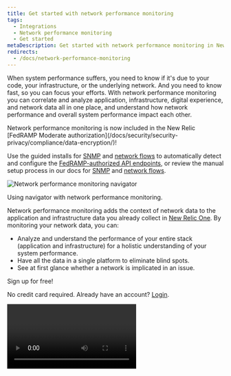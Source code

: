 ```yaml
---
title: Get started with network performance monitoring
tags:
  - Integrations
  - Network performance monitoring
  - Get started
metaDescription: Get started with network performance monitoring in New Relic One.
redirects:
  - /docs/network-performance-monitoring
---
```


When system performance suffers, you need to know if it's due to your code, your infrastructure, or the underlying network. And you need to know fast, so you can focus your efforts. With network performance monitoring you can correlate and analyze application, infrastructure, digital experience, and network data all in one place, and understand how network performance and overall system performance impact each other.

<Callout variant="tip">
  Network performance monitoring is now included in the New Relic [FedRAMP Moderate authorization](/docs/security/security-privacy/compliance/data-encryption/)!
  
  Use the guided installs for [SNMP](/docs/network-performance-monitoring/setup-performance-monitoring/snmp-performance-monitoring/#setup-snmp-monitoring) and [network flows](/docs/network-performance-monitoring/setup-performance-monitoring/network-flow-monitoring/#setup-network-flow-monitoring) to automatically detect and configure the [FedRAMP-authorized API endpoints](/docs/security/security-privacy/compliance/fedramp-compliant-endpoints/#data-ingest-apis), or review the manual setup process in our docs for [SNMP](/docs/network-performance-monitoring/setup-performance-monitoring/snmp-performance-monitoring/#manual-setup) and [network flows](/docs/network-performance-monitoring/setup-performance-monitoring/network-flow-monitoring/#manual-setup).
</Callout>

![Network performance monitoring navigator](./images/overview_navigator.jpg 'Network performance monitoring navigator')

<figcaption>Using navigator with network performance monitoring.</figcaption>

Network performance monitoring adds the context of network data to the application and infrastructure data you already collect in [New Relic One](https://one.newrelic.com). By monitoring your network data, you can:

- Analyze and understand the performance of your entire stack (application and infrastructure) for a holistic understanding of your system performance.
- Have all the data in a single platform to eliminate blind spots.
- See at first glance whether a network is implicated in an issue.

<ButtonGroup>
  <ButtonLink role="button" to="https://newrelic.com/signup" variant="primary">
    Sign up for free!
  </ButtonLink>
</ButtonGroup>

No credit card required. Already have an account? [Login](http://one.newrelic.com/).

<Video id="2GH8YrEv9YA" type="youtube" />

## Types of network performance data [#network-performance-data-types]

You can monitor the following types of network performance data:

- **SNMP data**: Simple Network Management Protocol (SNMP) is an application–layer protocol for exchanging management information between network devices. To send SNMP data to [New Relic One](https://one.newrelic.com), see [Set up SNMP data monitoring](/docs/network-performance-monitoring/setup-performance-monitoring/snmp-performance-monitoring).
- **Network flow data**: It captures information about the IP traffic going to and from network interfaces in your on-premises network. To send network flow data to [New Relic One](https://one.newrelic.com), see [Set up network flow data monitoring](/docs/network-performance-monitoring/setup-performance-monitoring/network-flow-monitoring).

<Callout variant="important">
  We recommend configuring both SNMP and network flow data for better visibility
  into your network. This will provide both performance metrics and traffic
  patterns to troubleshoot and optimize your network.
</Callout>

## High level architecture overview [#architecture]

Our solution is based on the [ktranslate](https://github.com/kentik/ktranslate) docker container developed by our partner, Kentik. This single container image is hosted in your environment to collect and process your data to be exported to the Event, Metric, and Log APIs and displayed in New Relic One.

![Overview of network performance monitoring architecture](./images/NPM_architecture.png 'Overview of network performance monitoring architecture')

<figcaption>
  Overview of network performance monitoring architecture.
</figcaption>
